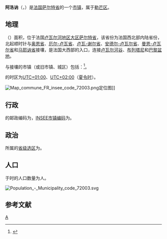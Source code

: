 {{noteTA|G1=法国地名}}
{{Infobox French commune}}
'''阿洛讷'''（{{lang-fr|Allonnes}}，{{IPA-fr|alɔn|-|LL-Q150 (fra)-Hsarrazin-Allonnes.wav}}）是[[法国|法国]][[萨尔特省|萨尔特省]]的一个[[市镇_(法国)|市镇]]，属于[[勒芒区|勒芒区]]。

== 地理 ==
{{PAGENAMEBASE}}（{{wikidata|property|linked|P625}}）面积{{wikidata|properties|P2046}}，位于法国[[卢瓦尔河地区大区|卢瓦尔河地区大区]][[萨尔特省|萨尔特省]]，该省份为法国西北部内陆省份，北起顺时针与[[奥恩省|奥恩省]]、[[厄尔-卢瓦省|厄尔-卢瓦省]]、[[卢瓦-谢尔省|卢瓦-谢尔省]]、[[安德尔-卢瓦尔省|安德尔-卢瓦尔省]]、[[曼恩-卢瓦尔省|曼恩-卢瓦尔省]]和[[马耶讷省|马耶讷省]]接壤，是法国大西部的入口，连接[[卢瓦尔河谷_(传统地区)|卢瓦尔河谷]]、[[布列塔尼半岛|布列塔尼]]和[[巴黎盆地|巴黎盆地]]。

与{{PAGENAMEBASE}}接壤的市镇（或旧市镇、城区）包括：{{Wikidata|properties|linked|P47}}<ref name="geo">{{Cite web|url=https://www.geoportail.gouv.fr/carte|title=Carte|accessdate=2020-03-22|author=Géoportail|language=fr|publisher=Géoportail|archive-date=2017-01-29|archive-url=https://web.archive.org/web/20170129154129/https://www.geoportail.gouv.fr/carte/|dead-url=no}}</ref>。

{{PAGENAMEBASE}}的时区为[[UTC+01:00|UTC+01:00]]、[[UTC+02:00|UTC+02:00]]（[[夏时制|夏令时]]）。

[[File:Map_commune_FR_insee_code_72003.png|thumb]]定位图]]{{Clear|left}}
== 行政 ==
{{PAGENAMEBASE}}的邮政编码为{{wikidata|properties|P281}}，[[法国国家统计与经济研究所|INSEE市镇编码]]为{{wikidata|properties|P374}}。

== 政治 ==
{{PAGENAMEBASE}}所属的[[縣_(法國)|省级选区]]为{{WikidataLink|{{wikidata|properties|raw|best||P7938}}}}。

== 人口 ==
{{PAGENAMEBASE}}于{{wikidata|qualifier|P1082|P585}}时的人口数量为{{wikidata|property|raw|P1082}}人。

[[File:Population_-_Municipality_code_72003.svg|thumb]]{{Clear|left}}
== 参考文献 ==
{{Reflist}}

{{萨尔特省市镇}}
[[Category:萨尔特省市镇|A]]